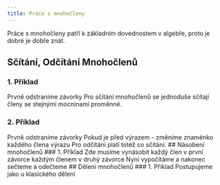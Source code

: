 ```yaml
---
title: Práce s mnohočleny
---
```


Práce s mnohočleny patří k základním dovednostem v algebře, proto je dobré je dobře znát.
## Sčítání, Odčítání Mnohočlenů
### 1. Příklad
<Latex formula="(3x^2 - 2x + 5) + (2x^2 + 4x - 1)" />
Prvně odstraníme závorky
<Latex formula="3x^2 - 2x + 5 + 2x^2 + 4x - 1" />
Pro sčítání mnohočlenů se jednoduše sčítají členy se stejnými mocninami proměnné.
<Latex formula="5x^2 + 2x + 4" />


### 2. Příklad 
<Latex formula="(3x^2 - 2x + 5) - (2x^2 + 4x - 1)" />
Prvně odstraníme závorky Pokud je před výrazem - změníme znaménko každého člena výrazu
<Latex formula="3x^2 - 2x + 5 - 2x^2 - 4x + 1" />
Pro odčítání platí totéž co sčítání.
<Latex formula="x^2 - 6x + 6" />
## Násobení mnohočlenů 
### 1. Příklad
<Latex formula="(2x + 3)(3x - 1)" />
Zde musíme vynásobit každý člen v první závorce každým členem v druhý závorce
<Latex formula="2x \cdot 3x -2x + 3 \cdot 3x - 3" />
Nyní vypočítáme a nakonec sečteme a odečteme
<Latex formula="6x^2 -2x + 9x - 3 " />
<Latex formula="6x^2 - 7x - 3" />
## Dělení mnohočlenů
### 1. Příklad
<Latex formula="(x^5 - 3x^2 - 4x + 6) : (x^2 - 2) " />
Postupujeme jako u klasického dělení
<Latex formula="\space \space \space (x^5 - 3x^2 - 4x + 6 ) : (x^2 - 2) = x^3 + 2x - 3" />
<Latex formula=" \underline{-(x^5 - 2x^3)} " />
<Latex formula="\space \space \space \space 2x^2 - 3x^2 -4x + 6 " />
<Latex formula=" \underline{-(2x^3 \space \space \space \space \space \space \space \space \space \space - 4x)} " />
<Latex formula="\space \space \space \space \space \space \space \space \space \space \space \space \space - 3x^2 + 6 " />
<Latex formula=" \space \space \space \space \space \space \space \space\underline{-(-3x^2 + 6)} " />
<Latex formula="\space \space \space \space \space \space \space \space \space \space \space \space \space \space \space \space \space \space \space \space 
\space \space \space \space \space \space 0" />